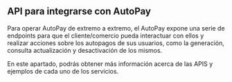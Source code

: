 
<HeroPattern />

## API para integrarse con AutoPay

Para operar AutoPay de extremo a extremo, el AutoPay expone una serie de endpoints para que el cliente/comercio pueda interactuar con ellos y realizar acciones sobre los autopagos de sus usuarios, como la generación, consulta actualización y desactivación de los mismos.

En este apartado, podrás obtener más información acerca de las APIS y ejemplos de cada uno de los servicios.

